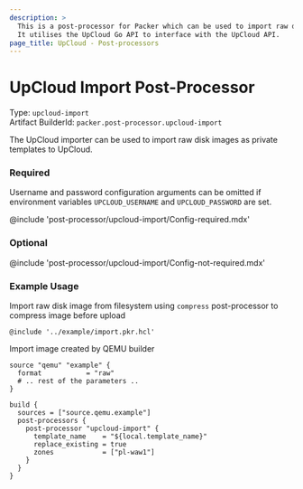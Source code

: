 ```yaml
---
description: >
  This is a post-processor for Packer which can be used to import raw disk images as private templates to UpCloud.
  It utilises the UpCloud Go API to interface with the UpCloud API.
page_title: UpCloud - Post-processors
---
```



# UpCloud Import Post-Processor

Type: `upcloud-import`  
Artifact BuilderId: `packer.post-processor.upcloud-import`

The UpCloud importer can be used to import raw disk images as private templates to UpCloud.

### Required
Username and password configuration arguments can be omitted if environment variables `UPCLOUD_USERNAME` and `UPCLOUD_PASSWORD` are set.

@include 'post-processor/upcloud-import/Config-required.mdx'

### Optional

@include 'post-processor/upcloud-import/Config-not-required.mdx'


### Example Usage

Import raw disk image from filesystem using `compress` post-processor to compress image before upload
```hcl
@include '../example/import.pkr.hcl'
```

Import image created by QEMU builder
```hcl
source "qemu" "example" {
  format           = "raw"
  # .. rest of the parameters ..
}

build {
  sources = ["source.qemu.example"]
  post-processors {
    post-processor "upcloud-import" {
      template_name    = "${local.template_name}"
      replace_existing = true
      zones            = ["pl-waw1"]
    }
  }
}
```
